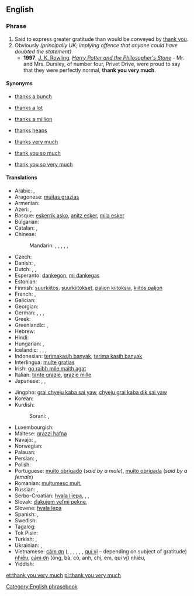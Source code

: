 {{also|thankyouverymuch}}
==English==

===Phrase===
{{head|en|phrase|head=[[thank you]] [[very]] [[much]]}}

# Said to express greater gratitude than would be conveyed by [[thank you]].
# Obviously ''(principally UK; implying offence that anyone could have doubted the statement)''
#* '''1997''', [[w:J. K. Rowling|J. K. Rowling]], ''[[w:Harry Potter and the Philosopher's Stone|Harry Potter and the Philosopher's Stone]]'' - Mr. and Mrs. Dursley, of number four, Privet Drive, were proud to say that they were perfectly normal, '''thank you very much'''.

====Synonyms====
* {{sense|gratitude}} [[thanks a bunch]]
* {{sense|gratitude}} [[thanks a lot]]
* {{sense|gratitude}} [[thanks a million]]
* {{sense|gratitude}} [[thanks heaps]]
* {{sense|gratitude}} [[thanks very much]]
* {{sense|gratitude}} [[thank you so much]]
* {{sense|gratitude}} [[thank you so very much]]

====Translations====
{{trans-top|greater gratitude than thank you}}
* Arabic: {{t-|ar|شكرا جزيلا|alt=شكرًا جزيلاً!|tr=shúkran jaziilan!}}, {{t-|ar|ألف شكر|alt=ألف شكر!|tr='alf shukr!}}
* Aragonese: [[muitas grazias]]
* Armenian: {{t-|hy|շատ շնորհակալություն|tr=šat šnorhakalutʿyun|sc=Armn}}
* Azeri: {{t-|az|çox sağolun|alt=çox sağolun!|p}}, {{t-|az|çox sağol|alt=çox sağol!}}
* Basque: [[eskerrik asko]], [[anitz esker]], [[mila esker]]
* Bulgarian: {{t-|bg|благодаря много|tr=blagodarjá mnógo}}
* Catalan: {{t-|ca|moltes gràcies}}, {{t-|ca|moltes mercès}}
* Chinese:
*: Mandarin: {{t|cmn|非常感謝|alt=非常感謝!|sc=Hani}}, {{t|cmn|非常感谢|alt=非常感谢!|tr=fēicháng gǎnxiè!|sc=Hani}}, {{t-|cmn|多謝|alt=多謝!|sc=Hani}}, {{t-|cmn|多谢|alt=多谢!|tr=duōxiè!|sc=Hani}}, {{t|cmn|衷心感謝|sc=Hani}}, {{t|cmn|衷心感谢|tr=zhōngxīn gǎnxiè|sc=Hani}}
* Czech: {{t-|cs|děkuji mnohokrát}}
* Danish: {{t-|da|mange tak}}, {{t-|da|tusind tak}}
* Dutch: {{qualifier|formal}} {{t-|nl|dank u wel}}, {{qualifier|informal}} {{t-|nl|dank je wel}}, {{t-|nl|vriendelijk bedankt}}
* Esperanto: [[dankegon]], [[mi dankegas]]
* Estonian: {{t-|et|tänan väga}}
* Finnish: [[suurkiitos]], [[suurkiitokset]], [[paljon kiitoksia]], [[kiitos paljon]]
* French: {{t-|fr|merci beaucoup}}, {{t-|fr|merci mille fois}}
* Galician: {{t-|gl|moitas grazas}}
* Georgian: {{t-|ka|დიდი მადლობა|sc=Geor|tr=didi madloba}}
* German: {{t-|de|danke schön}}, {{t-|de|danke sehr}}, {{t-|de|vielen Dank}}, {{t-|de|danke vielmals}}
* Greek: {{t-|el|ευχαριστώ πολύ|tr=evkharistó polí}}
* Greenlandic: {{t-|kl|qujanarsuaq}}, {{t-|kl|qujanarujussuaq}}
* Hebrew: {{t-|he|תודה רבה|tr=todá rabá}}
* Hindi: {{t-|hi|बहुत बहुत धन्यवाद|tr=bahut bahut dhan'yavād|sc=Deva}}
* Hungarian: {{t-|hu|köszönöm szépen}}, {{t-|hu|nagyon szépen köszönöm}}
* Icelandic: {{t+|is|þakka þér fyrir}}, {{t-|is|þakka þér kærlega fyrir}}, {{t+|is|takk fyrir}}, {{t+|is|kærar þakkir|f|p}}
* Indonesian: [[terimakasih banyak]], [[terima kasih banyak]]
* Interlingua: [[multe gratias]]
* Irish: [[go raibh mile maith agat]]
* Italian: [[tante grazie]], [[grazie mille]]
* Japanese: {{t-|ja|どうもありがとうございます|tr=dōmo arigatō gozaimasu}}, {{t-|ja|どうもありがとうございました|tr=dōmo arigatō gozaimashita}}, {{t-|ja|どうもすみませんでした|tr=dōmo sumimasen deshita}}
{{trans-mid}}
* Jingpho: [[grai chyeju kaba sai yaw]], [[chyeju grai kaba dik sai yaw]]
* Korean: {{t-|ko|감사드립니다|tr=gamsateurimnida|sc=Hang}}
* Kurdish:
*: Sorani: {{t|ku|زۆر سوپاس|tr=zor sopas|sc=ku-Arab}}, {{t|ku|زۆر مه‌منوون|tr=sor mamnun|sc=ku-Arab}}
* Luxembourgish: {{t-|lb|villmools Merci}}
* Maltese: [[grazzi ħafna]]
* Navajo: {{tø|nv|tʼáá íiyisíí ahéheeʼ}}, {{tø|nv|tʼáá íiyisíí ahéheeʼ, nitsaago}}
* Norwegian: {{t-|no|mange takk}}
* Palauan: {{tø|pau|meral ma sulang}}
* Persian: {{t-|fa|خیلی ممنون|tr=xeyli mamnun|sc=fa-Arab}}, {{t-|fa|خیلی متشکرم|tr=xeyli motešakeram|sc=fa-Arab}}
* Polish: {{t+|pl|dziękuję bardzo}}
* Portuguese: [[muito obrigado]] (''said by a male''), [[muito obrigada]] (''said by a female'')
* Romanian: [[mulțumesc mult]], {{t-|ro|mulțumesc foarte mult|alt=mulțumesc foarte mult!}}
* Russian: {{t-|ru|большое спасибо|alt=большое спасибо!|tr=bol’šóje spasíbo!}}, {{t-|ru|благодарю|alt=благодарю!|tr=blagodarjú!}}
* Serbo-Croatian: [[hvala lijepa]], {{qualifier|very formal, can also be used provokingly with sarcasm}} {{t-|sh|hvala najljepša}}, {{qualifier|adressing a person formally with respect}} {{t-|sh|najljepša Vam hvala}}, {{t-|sh|uistinu Vam mnogo hvala}}
* Slovak: [[ďakujem veľmi pekne]], {{t-|sk|díky moc}}
* Slovene: [[hvala lepa]]
* Spanish: {{t-|es|muchas gracias}}, {{t-|es|muchísimas gracias}}
* Swedish: {{t-|sv|tack så mycket}}
* Tagalog: {{qualifier|literally}} {{t-|tl|maraming salamat}}
* Tok Pisin: {{t-|tpi|tenkyu tru}}
* Turkish: {{t-|tr|çok teşekkürler}}, {{t-|tr|çok teşekkür ederim}}
* Ukrainian: {{t-|uk|велике спасибі|alt=велике спасибі!|tr=velýke spasýbi!}},  {{t-|uk|щиро дякую|tr=ščýro djákuju}}
* Vietnamese: [[cám ơn]] ({{l|vi|ông}}, {{l|vi|bà}}, {{l|vi|cô}}, {{l|vi|anh}}, {{l|vi|chị}}, {{l|vi|em}}, [[quí vị]] – depending on subject of gratitude) [[nhiều]], [[cảm ơn]] (ông, bà, cô, anh, chị, em, quí vị) nhiều, {{t-|vi|cám ơn rất nhiều}}
* Yiddish: {{t-|yi|אַ שיינעם דאַנק|tr=a sheynem dank}}
{{trans-bottom}}

[[Category:English phrasebook]]

[[et:thank you very much]]
[[pl:thank you very much]]